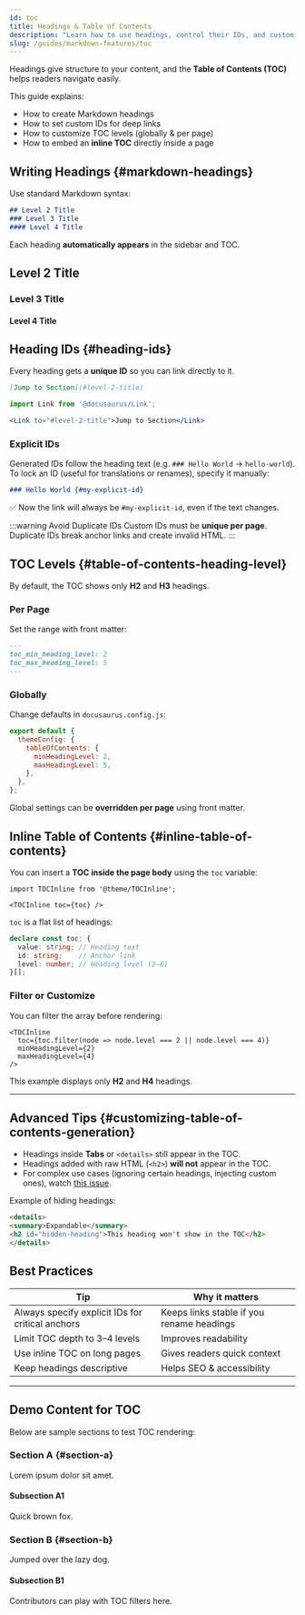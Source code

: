 ```yaml
---
id: toc
title: Headings & Table of Contents
description: "Learn how to use headings, control their IDs, and customize the Table of Contents (TOC) in Markdown for CodeHarborHub docs."
slug: /guides/markdown-features/toc
---
```


Headings give structure to your content, and the **Table of Contents (TOC)** helps readers navigate easily.

This guide explains:
* How to create Markdown headings
* How to set custom IDs for deep links
* How to customize TOC levels (globally & per page)
* How to embed an **inline TOC** directly inside a page

<AdsComponent />

## Writing Headings {#markdown-headings}

Use standard Markdown syntax:

```md
## Level 2 Title
### Level 3 Title
#### Level 4 Title
```

Each heading **automatically appears** in the sidebar and TOC.

<BrowserWindow>

## Level 2 Title

### Level 3 Title

#### Level 4 Title

</BrowserWindow>

<AdsComponent />

## Heading IDs {#heading-ids}

Every heading gets a **unique ID** so you can link directly to it.

```md
[Jump to Section](#level-2-title)
```

```jsx
import Link from '@docusaurus/Link';

<Link to="#level-2-title">Jump to Section</Link>
```

### Explicit IDs

Generated IDs follow the heading text (e.g. `### Hello World` → `hello-world`).
To lock an ID (useful for translations or renames), specify it manually:

```md
### Hello World {#my-explicit-id}
```

✅ Now the link will always be `#my-explicit-id`, even if the text changes.

:::warning Avoid Duplicate IDs
Custom IDs must be **unique per page**.
Duplicate IDs break anchor links and create invalid HTML.
:::

<AdsComponent />

## TOC Levels {#table-of-contents-heading-level}

By default, the TOC shows only **H2** and **H3** headings.

### Per Page

Set the range with front matter:

```md title="myDoc.md"
---
toc_min_heading_level: 2
toc_max_heading_level: 5
---
```

### Globally

Change defaults in `docusaurus.config.js`:

```js title="docusaurus.config.js"
export default {
  themeConfig: {
    tableOfContents: {
      minHeadingLevel: 2,
      maxHeadingLevel: 5,
    },
  },
};
```

Global settings can be **overridden per page** using front matter.

<AdsComponent />

## Inline Table of Contents {#inline-table-of-contents}

You can insert a **TOC inside the page body** using the `toc` variable:

```mdx
import TOCInline from '@theme/TOCInline';

<TOCInline toc={toc} />
```

<BrowserWindow>
<TOCInline toc={toc} />
</BrowserWindow>

`toc` is a flat list of headings:

```ts
declare const toc: {
  value: string; // Heading text
  id: string;    // Anchor link
  level: number; // Heading level (2–6)
}[];
```

### Filter or Customize

You can filter the array before rendering:

```mdx
<TOCInline
  toc={toc.filter(node => node.level === 2 || node.level === 4)}
  minHeadingLevel={2}
  maxHeadingLevel={4}
/>
```

This example displays only **H2** and **H4** headings.

---

## Advanced Tips {#customizing-table-of-contents-generation}

* Headings inside **Tabs** or `<details>` still appear in the TOC.
* Headings added with raw HTML (`<h2>`) **will not** appear in the TOC.
* For complex use cases (ignoring certain headings, injecting custom ones),
  watch [this issue](https://github.com/facebook/docusaurus/issues/6201).

Example of hiding headings:

```md
<details>
<summary>Expandable</summary>
<h2 id="hidden-heading">This heading won't show in the TOC</h2>
</details>
```

<AdsComponent />

## Best Practices

| Tip                                              | Why it matters                            |
| ------------------------------------------------ | ----------------------------------------- |
| Always specify explicit IDs for critical anchors | Keeps links stable if you rename headings |
| Limit TOC depth to 3–4 levels                    | Improves readability                      |
| Use inline TOC on long pages                     | Gives readers quick context               |
| Keep headings descriptive                        | Helps SEO & accessibility                 |

---

## Demo Content for TOC

Below are sample sections to test TOC rendering:

### Section A {#section-a}

Lorem ipsum dolor sit amet.

#### Subsection A1

Quick brown fox.

### Section B {#section-b}

Jumped over the lazy dog.

#### Subsection B1

Contributors can play with TOC filters here.